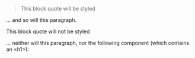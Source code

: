 
<Meta title="Home" />

> This block quote will be styled

... and so will this paragraph.

<Unstyled>
   This block quote will not be styled

  ... neither will this paragraph, nor the following component (which contains an \<h1\>):


</Unstyled>